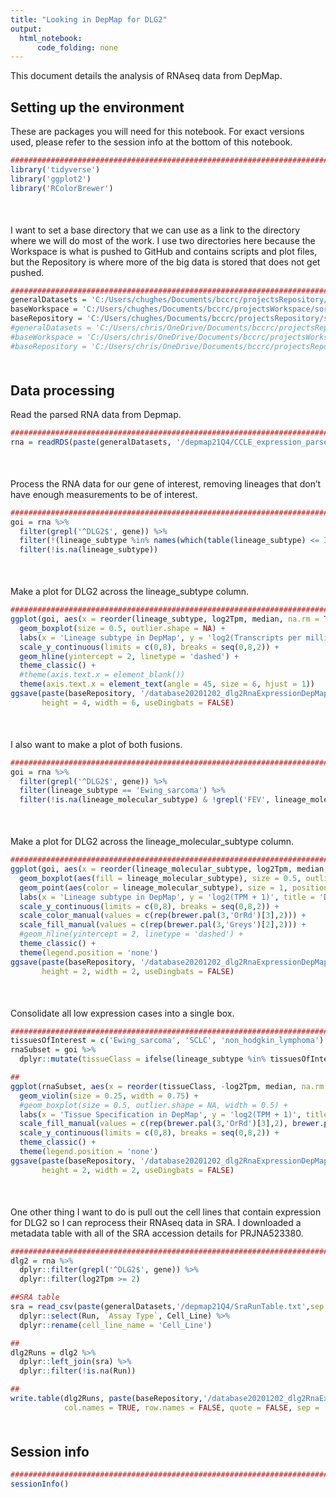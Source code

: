 ```yaml
---
title: "Looking in DepMap for DLG2"
output:
  html_notebook:
      code_folding: none
---
```


This document details the analysis of RNAseq data from DepMap.

## Setting up the environment

These are packages you will need for this notebook. For exact versions used, please refer to the session info at the bottom of this notebook.

```r
##########################################################################################
library('tidyverse')
library('ggplot2')
library('RColorBrewer')
```

<div style="margin-bottom:50px;"></div>

I want to set a base directory that we can use as a link to the directory where we will do most of the work. I use two directories here because the Workspace is what is pushed to GitHub and contains scripts and plot files, but the Repository is where more of the big data is stored that does not get pushed.

```r
##########################################################################################
generalDatasets = 'C:/Users/chughes/Documents/bccrc/projectsRepository/generalDatasets'
baseWorkspace = 'C:/Users/chughes/Documents/bccrc/projectsWorkspace/sorensenLab/relatedToDlg2'
baseRepository = 'C:/Users/chughes/Documents/bccrc/projectsRepository/sorensenLab/relatedToDlg2'
#generalDatasets = 'C:/Users/chris/OneDrive/Documents/bccrc/projectsRepository/generalDatasets'
#baseWorkspace = 'C:/Users/chris/OneDrive/Documents/bccrc/projectsWorkspace/sorensenLab/relatedToYbx1'
#baseRepository = 'C:/Users/chris/OneDrive/Documents/bccrc/projectsRepository/sorensenLab/relatedToYbx1'
```

<div style="margin-bottom:50px;"></div>

## Data processing

Read the parsed RNA data from Depmap.

```r
##########################################################################################
rna = readRDS(paste(generalDatasets, '/depmap21Q4/CCLE_expression_parsed.rds', sep = ''))
```

<div style="margin-bottom:50px;"></div>

Process the RNA data for our gene of interest, removing lineages that don't have enough measurements to be of interest.

```r
##########################################################################################
goi = rna %>%
  filter(grepl('^DLG2$', gene)) %>%
  filter(!(lineage_subtype %in% names(which(table(lineage_subtype) <= 3)))) %>%
  filter(!is.na(lineage_subtype))
```

<div style="margin-bottom:50px;"></div>

Make a plot for DLG2 across the lineage_subtype column.

```r
##########################################################################################
ggplot(goi, aes(x = reorder(lineage_subtype, log2Tpm, median, na.rm = TRUE), log2Tpm)) +
  geom_boxplot(size = 0.5, outlier.shape = NA) +
  labs(x = 'Lineage subtype in DepMap', y = 'log2(Transcripts per million)', title = 'DLG2 RNA expression in DepMap') +
  scale_y_continuous(limits = c(0,8), breaks = seq(0,8,2)) +
  geom_hline(yintercept = 2, linetype = 'dashed') +
  theme_classic() +
  #theme(axis.text.x = element_blank())
  theme(axis.text.x = element_text(angle = 45, size = 6, hjust = 1))
ggsave(paste(baseRepository, '/database20201202_dlg2RnaExpressionDepMap/boxplot_dlg2RnaExpressionLineageSubtypeDepmap.pdf', sep = ''),
       height = 4, width = 6, useDingbats = FALSE)
```

<div style="margin-bottom:50px;"></div>

I also want to make a plot of both fusions.

```r
##########################################################################################
goi = rna %>%
  filter(grepl('^DLG2$', gene)) %>%
  filter(lineage_subtype == 'Ewing_sarcoma') %>%
  filter(!is.na(lineage_molecular_subtype) & !grepl('FEV', lineage_molecular_subtype))
```

<div style="margin-bottom:50px;"></div>

Make a plot for DLG2 across the lineage_molecular_subtype column.

```r
##########################################################################################
ggplot(goi, aes(x = reorder(lineage_molecular_subtype, log2Tpm, median, na.rm = TRUE), log2Tpm)) +
  geom_boxplot(aes(fill = lineage_molecular_subtype), size = 0.5, outlier.shape = NA, width = 0.5) +
  geom_point(aes(color = lineage_molecular_subtype), size = 1, position = position_jitterdodge(jitter.width = 0.25)) +
  labs(x = 'Lineage subtype in DepMap', y = 'log2(TPM + 1)', title = 'DLG2 by fusion') +
  scale_y_continuous(limits = c(0,8), breaks = seq(0,8,2)) +
  scale_color_manual(values = c(rep(brewer.pal(3,'OrRd')[3],2))) +
  scale_fill_manual(values = c(rep(brewer.pal(3,'Greys')[2],2))) +
  #geom_hline(yintercept = 2, linetype = 'dashed') +
  theme_classic() +
  theme(legend.position = 'none')
ggsave(paste(baseRepository, '/database20201202_dlg2RnaExpressionDepMap/boxplot_dlg2RnaExpressionByFusionDepmap.pdf', sep = ''),
       height = 2, width = 2, useDingbats = FALSE)
```

<div style="margin-bottom:50px;"></div>

Consolidate all low expression cases into a single box.

```r
##########################################################################################
tissuesOfInterest = c('Ewing_sarcoma', 'SCLC', 'non_hodgkin_lymphoma')
rnaSubset = goi %>%
  dplyr::mutate(tissueClass = ifelse(lineage_subtype %in% tissuesOfInterest, lineage_subtype, 'Other'))

##
ggplot(rnaSubset, aes(x = reorder(tissueClass, -log2Tpm, median, na.rm = TRUE), log2Tpm, fill = tissueClass)) +
  geom_violin(size = 0.25, width = 0.75) +
  #geom_boxplot(size = 0.5, outlier.shape = NA, width = 0.5) +
  labs(x = 'Tissue Specification in DepMap', y = 'log2(TPM + 1)', title = 'DLG2 in DepMap') +
  scale_fill_manual(values = c(rep(brewer.pal(3,'OrRd')[3],2), brewer.pal(3,'Greys')[2], rep(brewer.pal(3,'OrRd')[3],1))) +
  scale_y_continuous(limits = c(0,8), breaks = seq(0,8,2)) +
  theme_classic() +
  theme(legend.position = 'none')
ggsave(paste(baseRepository, '/database20201202_dlg2RnaExpressionDepMap/boxplot_dlg2RnaExpressionSmtsDepMapSubset.pdf', sep = ''),
       height = 2, width = 2, useDingbats = FALSE)
```

<div style="margin-bottom:50px;"></div>

One other thing I want to do is pull out the cell lines that contain expression for DLG2 so I can reprocess their RNAseq data in SRA. I downloaded a metadata table with all of the SRA accession details for PRJNA523380. 

```r
##########################################################################################
dlg2 = rna %>%
  dplyr::filter(grepl('^DLG2$', gene)) %>%
  dplyr::filter(log2Tpm >= 2)

##SRA table
sra = read_csv(paste(generalDatasets,'/depmap21Q4/SraRunTable.txt',sep = '')) %>%
  dplyr::select(Run, `Assay Type`, Cell_Line) %>%
  dplyr::rename(cell_line_name = 'Cell_Line')

##
dlg2Runs = dlg2 %>%
  dplyr::left_join(sra) %>%
  dplyr::filter(!is.na(Run))

##
write.table(dlg2Runs, paste(baseRepository,'/database20201202_dlg2RnaExpressionDepMap/dataset_sraRunsWithDlg2Expression.tsv', sep = ''),
            col.names = TRUE, row.names = FALSE, quote = FALSE, sep = '\t')
```


<div style="margin-bottom:50px;"></div>

## Session info

```r
##########################################################################################
sessionInfo()
```
